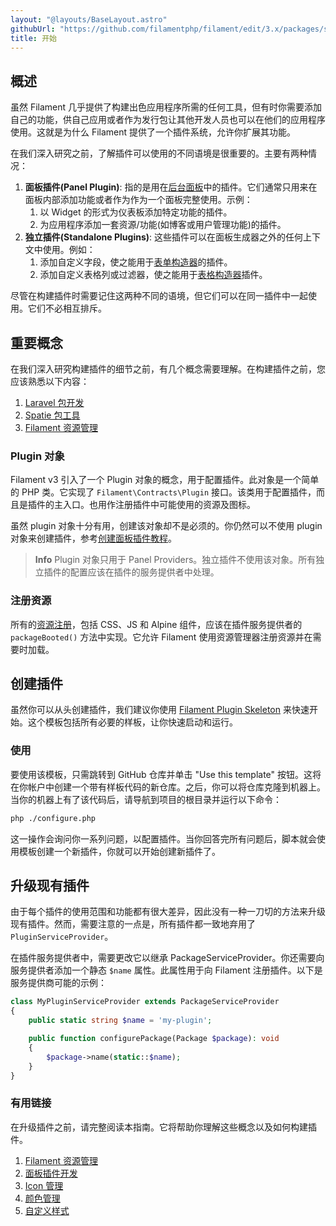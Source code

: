 ```yaml
---
layout: "@layouts/BaseLayout.astro"
githubUrl: "https://github.com/filamentphp/filament/edit/3.x/packages/support/docs/06-plugins/01-getting-started.md"
title: 开始
---
```


## 概述

虽然 Filament 几乎提供了构建出色应用程序所需的任何工具，但有时你需要添加自己的功能，供自己应用或者作为发行包让其他开发人员也可以在他们的应用程序使用。这就是为什么 Filament 提供了一个插件系统，允许你扩展其功能。

在我们深入研究之前，了解插件可以使用的不同语境是很重要的。主要有两种情况：

1. **面板插件(Panel Plugin)**: 指的是用在[后台面板](/docs/zh-CN/3.x/panels/installation)中的插件。它们通常只用来在面板内部添加功能或者作为作为一个面板完整使用。示例：
   1. 以 Widget 的形式为仪表板添加特定功能的插件。
   2. 为应用程序添加一套资源/功能(如博客或用户管理功能)的插件。
2. **独立插件(Standalone Plugins)**: 这些插件可以在面板生成器之外的任何上下文中使用。例如：
   1. 添加自定义字段，使之能用于[表单构造器](/docs/zh-CN/3.x/forms/installation/)的插件。
   2. 添加自定义表格列或过滤器，使之能用于[表格构造器](/docs/zh-CN/3.x/forms/installation/)插件。

尽管在构建插件时需要记住这两种不同的语境，但它们可以在同一插件中一起使用。它们不必相互排斥。

## 重要概念

在我们深入研究构建插件的细节之前，有几个概念需要理解。在构建插件之前，您应该熟悉以下内容：

1. [Laravel 包开发](https://laravel.com/docs/10.x/packages)
2. [Spatie 包工具](https://github.com/spatie/laravel-package-tools)
3. [Filament 资源管理](/docs/zh-CN/3.x/support/assets)

### Plugin 对象

Filament v3 引入了一个 Plugin 对象的概念，用于配置插件。此对象是一个简单的 PHP 类。它实现了 `Filament\Contracts\Plugin` 接口。该类用于配置插件，而且是插件的主入口。也用作注册插件中可能使用的资源及图标。

虽然 plugin 对象十分有用，创建该对象却不是必须的。你仍然可以不使用 plugin 对象来创建插件，参考[创建面板插件教程](build-a-panel-plugin)。

> **Info** 
> Plugin 对象只用于 Panel Providers。独立插件不使用该对象。所有独立插件的配置应该在插件的服务提供者中处理。 

### 注册资源

所有的[资源注册](/docs/zh-CN/3.x/support/assets)，包括 CSS、JS 和 Alpine 组件，应该在插件服务提供者的 `packageBooted()` 方法中实现。它允许 Filament 使用资源管理器注册资源并在需要时加载。

## 创建插件

虽然你可以从头创建插件，我们建议你使用 [Filament Plugin Skeleton](https://github.com/filamentphp/plugin-skeleton) 来快速开始。这个模板包括所有必要的样板，让你快速启动和运行。

### 使用

要使用该模板，只需跳转到 GitHub 仓库并单击 "Use this template" 按钮。这将在你帐户中创建一个带有样板代码的新仓库。之后，你可以将仓库克隆到机器上。当你的机器上有了该代码后，请导航到项目的根目录并运行以下命令：

```bash
php ./configure.php
```

这一操作会询问你一系列问题，以配置插件。当你回答完所有问题后，脚本就会使用模板创建一个新插件，你就可以开始创建新插件了。

## 升级现有插件

由于每个插件的使用范围和功能都有很大差异，因此没有一种一刀切的方法来升级现有插件。然而，需要注意的一点是，所有插件都一致地弃用了 `PluginServiceProvider`。

在插件服务提供者中，需要更改它以继承 PackageServiceProvider。你还需要向服务提供者添加一个静态 `$name` 属性。此属性用于向 Filament 注册插件。以下是服务提供商可能的示例：

```php
class MyPluginServiceProvider extends PackageServiceProvider
{
    public static string $name = 'my-plugin';

    public function configurePackage(Package $package): void
    {
        $package->name(static::$name);
    }
}
```

### 有用链接

在升级插件之前，请完整阅读本指南。它将帮助你理解这些概念以及如何构建插件。

1. [Filament 资源管理](../assets)
2. [面板插件开发](../plugins)
3. [Icon 管理](../icons)
4. [颜色管理](../colors)
5. [自定义样式](../style-customization)
